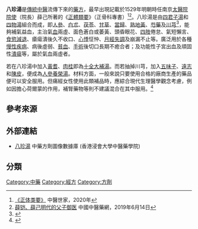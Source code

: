 {{ctm}}

'''八珍湯'''是[[傳統|傳統]][[中醫|中醫]]流傳下來的[[藥方|藥方]]，最早出現記載於1529年明朝時任南京[[太醫院|太醫院]][[院使|院使]]（院長）薛己所著的《[[正體類要|正體類要]]》（正骨科專書）<ref>[http://www.zysj.com.cn/lilunshuji/zhengtileiyao5684/index.html 《正体类要》] {{Wayback|url=http://www.zysj.com.cn/lilunshuji/zhengtileiyao5684/index.html |date=20200511135516 }}中醫世家，2020年</ref><ref>[http://www.cntcm.com.cn/zywh/2019-06/14/content_61833.htm 薛铠、薛己明代的父子御医] {{Wayback|url=http://www.cntcm.com.cn/zywh/2019-06/14/content_61833.htm |date=20190708005531 }}中國中醫藥網，2019年6月14日</ref>。八珍湯是由[[四君子湯|四君子湯]]和[[四物湯|四物湯]]組合而成，即[[人參|人參]]、[[白朮|白朮]]、[[茯苓|茯苓]]、[[甘草|甘草]]、[[當歸|當歸]]、[[熟地黃|熟地黃]]、[[芍藥|芍藥]]及[[川芎|川芎]]<ref>{{cite web |url=http://www.folkdoc.idv.tw/_free/cn_medicine/b05.htm |title=存档副本 |accessdate=2008-04-11 |deadurl=yes |archiveurl=https://web.archive.org/web/20070307063701/http://www.folkdoc.idv.tw/_free/cn_medicine/b05.htm |archivedate=2007-03-07 }}</ref>，能夠補氣益血，主治氣[[血|血]]兩虛、面色蒼白或萎黃、頭昏眼花、[[四肢|四肢]]倦怠、氣短懶言、[[食慾下降|食慾減退]]、瘡瘍潰後久不收口、[[心悸|心悸]]怔忡、[[月經失調|月經失調]]及崩漏不止等。廣泛用於各種[[慢性疾病|慢性疾病]]、病後虛弱、[[貧血|貧血]]、[[手術|手術]]後切口長期不癒合者；及功能性子宮出血及頑固性[[潰瘍|潰瘍]]等，屬於氣血兩虛者。

若在八珍湯中加入[[黃耆|黃耆]]、[[肉桂|肉桂]]即為[[十全大補湯|十全大補湯]]。而若抽掉川芎，加入[[五味子|五味子]]、[[遠志|遠志]]和[[陳皮|陳皮]]，便成為[[人參養榮湯|人參養榮湯]]。材料方面，一般來說只要使用合格的廠商生產的藥品便可以安全服用。但痛經女性使用此類補品時，應綜合現代生理醫學觀念考慮，例如因擔心荷爾蒙的作用，補腎藥物等則不建議混合在其中服用。<ref>{{Cite web |url=https://www.peoplenews.tw/news/f4eaabef-e635-4329-a6bf-71272d4eaa87 |title=存档副本 |accessdate=2019-04-22 |archive-date=2019-04-22 |archive-url=https://web.archive.org/web/20190422101138/https://www.peoplenews.tw/news/f4eaabef-e635-4329-a6bf-71272d4eaa87 |dead-url=no }}</ref>

==參考來源==
{{reflist}}

== 外部連結 ==
* [https://sys02.lib.hkbu.edu.hk/cmfid/details.asp?lang=cht&id=F00076	   八珍湯] 中藥方劑圖像數據庫 (香港浸會大學中醫藥學院) {{zh}}{{en}}


<div class="references-small">
<references />
</div>
{{CN-med-stub}}


==分類==
[[Category:中藥|Category:中藥]]
[[Category:經方|Category:經方]]
[[Category:方劑|Category:方劑]]